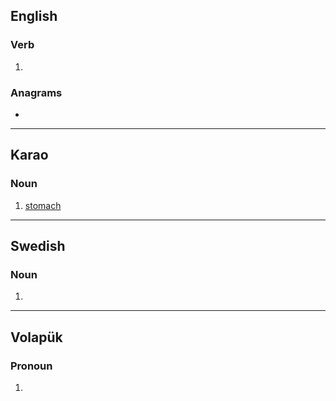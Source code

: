==English==

===Verb===
{{head|en|verb form}}

# {{en-third-person singular of|eke}}

===Anagrams===
* {{anagrams|en|a=eeks|eeks|kees|seek|seke|skee}}

----

==Karao==

===Noun===
{{head|kyj|noun}}

# {{lb|kyj|anatomy}} [[stomach]]

----

==Swedish==

===Noun===
{{head|sv|noun form}}

# {{sv-noun-form-indef-gen|eke}}

----

==Volapük==

===Pronoun===
{{head|vo|pronoun form}}

# {{inflection of|vo|ek||dat|p}}